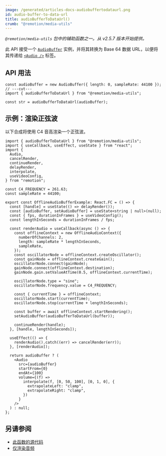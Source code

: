 ```yaml
---
image: /generated/articles-docs-audiobuffertodataurl.png
id: audio-buffer-to-data-url
title: audioBufferToDataUrl()
crumb: "@remotion/media-utils"
---
```


_`@remotion/media-utils` 包中的辅助函数之一。从 v2.5.7 版本开始提供。_

此 API 接受一个 [`AudioBuffer`](https://developer.mozilla.org/en-US/docs/Web/API/AudioBuffer) 实例，并将其转换为 Base 64 数据 URL，以便将其传递给 [`<Audio />`](/docs/audio) 标签。

## API 用法

```tsx twoslash
const audioBuffer = new AudioBuffer({ length: 0, sampleRate: 44100 });
// ---cut---
import { audioBufferToDataUrl } from "@remotion/media-utils";

const str = audioBufferToDataUrl(audioBuffer);
```

## 示例：渲染正弦波

以下合成将使用 C4 音高渲染一个正弦波。

```tsx twoslash
import { audioBufferToDataUrl } from "@remotion/media-utils";
import { useCallback, useEffect, useState } from "react";
import {
  Audio,
  cancelRender,
  continueRender,
  delayRender,
  interpolate,
  useVideoConfig,
} from "remotion";

const C4_FREQUENCY = 261.63;
const sampleRate = 44100;

export const OfflineAudioBufferExample: React.FC = () => {
  const [handle] = useState(() => delayRender());
  const [audioBuffer, setAudioBuffer] = useState<string | null>(null);
  const { fps, durationInFrames } = useVideoConfig();
  const lengthInSeconds = durationInFrames / fps;

  const renderAudio = useCallback(async () => {
    const offlineContext = new OfflineAudioContext({
      numberOfChannels: 2,
      length: sampleRate * lengthInSeconds,
      sampleRate,
    });
    const oscillatorNode = offlineContext.createOscillator();
    const gainNode = offlineContext.createGain();
    oscillatorNode.connect(gainNode);
    gainNode.connect(offlineContext.destination);
    gainNode.gain.setValueAtTime(0.5, offlineContext.currentTime);

    oscillatorNode.type = "sine";
    oscillatorNode.frequency.value = C4_FREQUENCY;

    const { currentTime } = offlineContext;
    oscillatorNode.start(currentTime);
    oscillatorNode.stop(currentTime + lengthInSeconds);

    const buffer = await offlineContext.startRendering();
    setAudioBuffer(audioBufferToDataUrl(buffer));

    continueRender(handle);
  }, [handle, lengthInSeconds]);

  useEffect(() => {
    renderAudio().catch((err) => cancelRender(err));
  }, [renderAudio]);

  return audioBuffer ? (
    <Audio
      src={audioBuffer}
      startFrom={0}
      endAt={100}
      volume={(f) =>
        interpolate(f, [0, 50, 100], [0, 1, 0], {
          extrapolateLeft: "clamp",
          extrapolateRight: "clamp",
        })
      }
    />
  ) : null;
};
```

## 另请参阅

- [此函数的源代码](https://github.com/remotion-dev/remotion/blob/main/packages/media-utils/src/audio-buffer/audio-url-helpers.ts)
- [仅渲染音频](/docs/using-audio/#rendering-audio-only)

